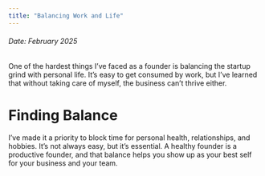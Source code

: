 ```yaml
---
title: "Balancing Work and Life"
---
```



<h6>Date: February 2025</h6>

<div className={styles.preserve}>


One of the hardest things I’ve faced as a founder is balancing the startup grind with personal life. It’s easy to get consumed by work, but I’ve learned that without taking care of myself, the business can’t thrive either.


<h1>Finding Balance</h1>
I’ve made it a priority to block time for personal health, relationships, and hobbies. It’s not always easy, but it’s essential. A healthy founder is a productive founder, and that balance helps you show up as your best self for your business and your team.



</div>